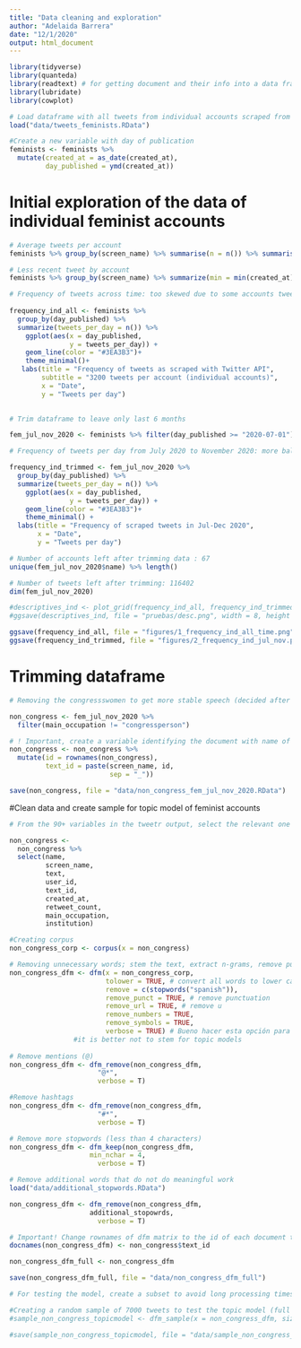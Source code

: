 ```yaml
---
title: "Data cleaning and exploration"
author: "Adelaida Barrera"
date: "12/1/2020"
output: html_document
---
```


```r
library(tidyverse)
library(quanteda)
library(readtext) # for getting document and their info into a data frame 
library(lubridate)
library(cowplot)
```

```r

# Load dataframe with all tweets from individual accounts scraped from twitter
load("data/tweets_feminists.RData")

#Create a new variable with day of publication
feminists <- feminists %>% 
  mutate(created_at = as_date(created_at),
         day_published = ymd(created_at)) 
```

# Initial exploration of the data of individual feminist accounts 

```r

# Average tweets per account 
feminists %>% group_by(screen_name) %>% summarise(n = n()) %>% summarise(avg_tweets = mean(n))

# Less recent tweet by account 
feminists %>% group_by(screen_name) %>% summarize(min = min(created_at)) %>% arrange(desc(min))

# Frequency of tweets across time: too skewed due to some accounts tweeting too little
 
frequency_ind_all <- feminists %>% 
  group_by(day_published) %>% 
  summarize(tweets_per_day = n()) %>% 
    ggplot(aes(x = day_published,
               y = tweets_per_day)) +
    geom_line(color = "#3EA3B3")+
    theme_minimal()+
   labs(title = "Frequency of tweets as scraped with Twitter API",
        subtitle = "3200 tweets per account (individual accounts)",
        x = "Date", 
        y = "Tweets per day")
       

# Trim dataframe to leave only last 6 months

fem_jul_nov_2020 <- feminists %>% filter(day_published >= "2020-07-01")       

# Frequency of tweets per day from July 2020 to November 2020: more balanced

frequency_ind_trimmed <- fem_jul_nov_2020 %>% 
  group_by(day_published) %>% 
  summarize(tweets_per_day = n()) %>% 
    ggplot(aes(x = day_published,
               y = tweets_per_day)) +
    geom_line(color = "#3EA3B3")+
    theme_minimal() +
  labs(title = "Frequency of scraped tweets in Jul-Dec 2020",
       x = "Date", 
       y = "Tweets per day")

# Number of accounts left after trimming data : 67 
unique(fem_jul_nov_2020$name) %>% length()

# Number of tweets left after trimming: 116402 
dim(fem_jul_nov_2020)

#descriptives_ind <- plot_grid(frequency_ind_all, frequency_ind_trimmed)
#ggsave(descriptives_ind, file = "pruebas/desc.png", width = 8, height = 4)

ggsave(frequency_ind_all, file = "figures/1_frequency_ind_all_time.png", height = 3, width = 5)
ggsave(frequency_ind_trimmed, file = "figures/2_frequency_ind_jul_nov.png", height = 3, width = 5)

```

# Trimming dataframe 
```r

# Removing the congressswomen to get more stable speech (decided after exploring with topic models)

non_congress <- fem_jul_nov_2020 %>%
  filter(main_occupation != "congressperson") 

# ! Important, create a variable identifying the document with name of user and number of tweet 
non_congress <- non_congress %>% 
  mutate(id = rownames(non_congress),
         text_id = paste(screen_name, id,
                         sep = "_"))

save(non_congress, file = "data/non_congress_fem_jul_nov_2020.RData")
```

#Clean data and create sample for topic model of feminist accounts

```r

# From the 90+ variables in the tweetr output, select the relevant one for the analysis

non_congress <- 
  non_congress %>% 
  select(name, 
         screen_name, 
         text,
         user_id, 
         text_id,
         created_at, 
         retweet_count,
         main_occupation,
         institution)

#Creating corpus
non_congress_corp <- corpus(x = non_congress)

# Removing unnecessary words; stem the text, extract n-grams, remove punctuation, keep Twitter features…
non_congress_dfm <- dfm(x = non_congress_corp, 
                        tolower = TRUE, # convert all words to lower case 
                        remove = c(stopwords("spanish")),
                        remove_punct = TRUE, # remove punctuation
                        remove_url = TRUE, # remove u
                        remove_numbers = TRUE,
                        remove_symbols = TRUE,
                        verbose = TRUE) # Bueno hacer esta opción para ver que está haciendo el dfm.
                #it is better not to stem for topic models  
             
# Remove mentions (@)
non_congress_dfm <- dfm_remove(non_congress_dfm,
                      "@*",
                      verbose = T)

#Remove hashtags         
non_congress_dfm <- dfm_remove(non_congress_dfm,
                      "#*",
                      verbose = T)

# Remove more stopwords (less than 4 characters)
non_congress_dfm <- dfm_keep(non_congress_dfm,
                    min_nchar = 4,
                      verbose = T)

# Remove additional words that do not do meaningful work 
load("data/additional_stopwords.RData")

non_congress_dfm <- dfm_remove(non_congress_dfm,
                    additional_stopowrds,
                      verbose = T)

# Important! Change rownames of dfm matrix to the id of each document that includes name of author
docnames(non_congress_dfm) <- non_congress$text_id

non_congress_dfm_full <- non_congress_dfm

save(non_congress_dfm_full, file = "data/non_congress_dfm_full")

```


```r

# For testing the model, create a subset to avoid long processing times. This was used to define number of topics. Later the model was run in the whole dfm.

#Creating a random sample of 7000 tweets to test the topic model (full dfm is too large)
#sample_non_congress_topicmodel <- dfm_sample(x = non_congress_dfm, size = 7000, margin = "documents")

#save(sample_non_congress_topicmodel, file = "data/sample_non_congress_topicmodel.Rdata")
```



